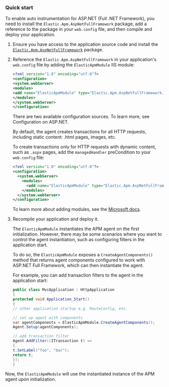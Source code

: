 



<div id="setup-asp-dot-net"></div>

### Quick start

To enable auto instrumentation for ASP.NET (Full .NET Framework), you need to install the `Elastic.Apm.AspNetFullFramework` package, add a reference
to the package in your `web.config` file, and then compile and deploy your application.

1. Ensure you have access to the application source code and install the [`Elastic.Apm.AspNetFullFramework`]({nuget}/Elastic.Apm.AspNetFullFramework)
    package.

1. Reference the `Elastic.Apm.AspNetFullFramework` in your application's `web.config` file by adding the `ElasticApmModule` IIS module:

    ```xml
    <?xml version="1.0" encoding="utf-8"?>
    <configuration>
    <system.webServer>
    <modules>
    <add name="ElasticApmModule" type="Elastic.Apm.AspNetFullFramework.ElasticApmModule, Elastic.Apm.AspNetFullFramework" />
    </modules>
    </system.webServer>
    </configuration>
    ```

    <DocCallOut title="Note">

    There are two available configuration sources. To learn more, see <DocLink id="serverlessObservabilityApmAgentsNetConfigure">Configuration on ASP.NET</DocLink>.

    </DocCallOut>

    By default, the agent creates transactions for all HTTP requests, including static content:
    .html pages, images, etc.

    To create transactions only for HTTP requests with dynamic content,
    such as `.aspx` pages, add the `managedHandler` preCondition to your `web.config` file:

    ```xml
    <?xml version="1.0" encoding="utf-8"?>
    <configuration>
      <system.webServer>
        <modules>
          <add name="ElasticApmModule" type="Elastic.Apm.AspNetFullFramework.ElasticApmModule, Elastic.Apm.AspNetFullFramework" preCondition="managedHandler" />
        </modules>
      </system.webServer>
    </configuration>
    ```

    <DocCallOut title="Note">

    To learn more about adding modules, see the [Microsoft docs](https://docs.microsoft.com/en-us/iis/configuration/system.webserver/modules/add).

    </DocCallOut>

1. Recompile your application and deploy it.

    The `ElasticApmModule` instantiates the APM agent on the first initialization. However, there may be some scenarios where
    you want to control the agent instantiation, such as configuring filters in the application start.

    To do so, the `ElasticApmModule` exposes a `CreateAgentComponents()` method that returns agent components configured to work with
    ASP.NET Full Framework, which can then instantiate the agent.

    For example, you can add transaction filters to the agent in the application start:

    ```c#
    public class MvcApplication : HttpApplication
    {
    protected void Application_Start()
    {
    // other application startup e.g. RouteConfig, etc.

    // set up agent with components
    var agentComponents = ElasticApmModule.CreateAgentComponents();
    Agent.Setup(agentComponents);

    // add transaction filter
    Agent.AddFilter((ITransaction t) =>
    {
    t.SetLabel("foo", "bar");
    return t;
    });
    }

    ```

Now, the `ElasticApmModule` will use the instantiated instance of the APM agent upon initialization.
